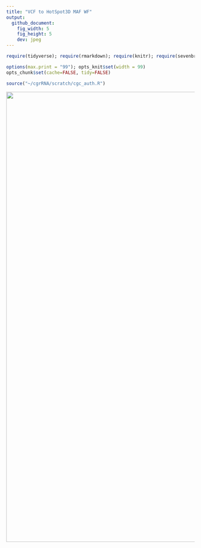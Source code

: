 ```yaml
---
title: "VCF to HotSpot3D MAF WF"
output:
  github_document:
    fig_width: 5
    fig_height: 5
    dev: jpeg
---
```


```r
require(tidyverse); require(rmarkdown); require(knitr); require(sevenbridges); 

options(max.print = "99"); opts_knit$set(width = 99)
opts_chunk$set(cache=FALSE, tidy=FALSE)

source("~/cgrRNA/scratch/cgc_auth.R")

```

<a href="https://brood.sbgenomics.com/static/dave/cgrfunctional/json-to-hotspot3d-maf-wf/24.png" target="_blank">
<img width="1200" border="0" align="center"src="https://brood.sbgenomics.com/static/dave/cgrfunctional/json-to-hotspot3d-maf-wf/24.png"/>
</a>
